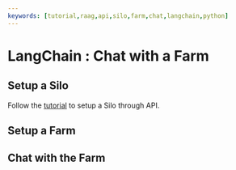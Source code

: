 ```yaml
---
keywords: [tutorial,raag,api,silo,farm,chat,langchain,python]
---
```


# LangChain : Chat with a Farm
<WIPS />

## Setup a Silo
Follow the [tutorial](/docs/tutorials/rag-api/rag-api-create-query-silo.mdx) to setup a Silo through API.

## Setup a Farm

## Chat with the Farm